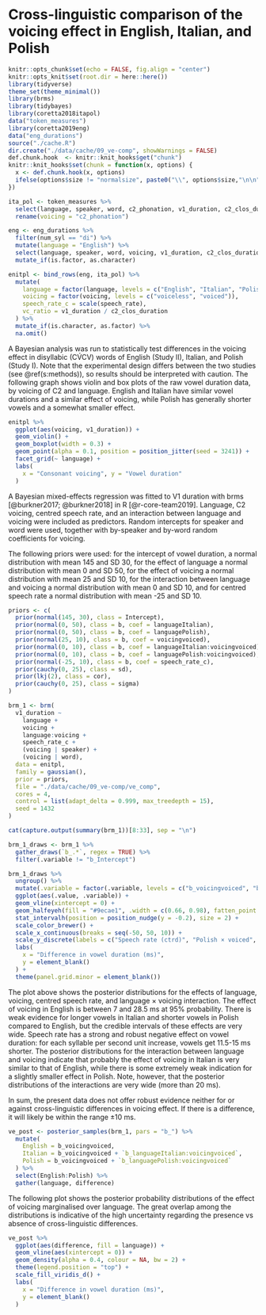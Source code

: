 # Cross-linguistic comparison of the voicing effect in English, Italian, and Polish {#a:ve-comp}

```r
knitr::opts_chunk$set(echo = FALSE, fig.align = "center")
knitr::opts_knit$set(root.dir = here::here())
library(tidyverse)
theme_set(theme_minimal())
library(brms)
library(tidybayes)
library(coretta2018itapol)
data("token_measures")
library(coretta2019eng)
data("eng_durations")
source("./cache.R")
dir.create("./data/cache/09_ve-comp", showWarnings = FALSE)
def.chunk.hook  <- knitr::knit_hooks$get("chunk")
knitr::knit_hooks$set(chunk = function(x, options) {
  x <- def.chunk.hook(x, options)
  ifelse(options$size != "normalsize", paste0("\\", options$size,"\n\n", x, "\n\n \\normalsize"), x)
})
```

```r
ita_pol <- token_measures %>%
  select(language, speaker, word, c2_phonation, v1_duration, c2_clos_duration, speech_rate) %>%
  rename(voicing = "c2_phonation")

eng <- eng_durations %>%
  filter(num_syl == "di") %>%
  mutate(language = "English") %>%
  select(language, speaker, word, voicing, v1_duration, c2_clos_duration, speech_rate) %>%
  mutate_if(is.factor, as.character)

enitpl <- bind_rows(eng, ita_pol) %>%
  mutate(
    language = factor(language, levels = c("English", "Italian", "Polish")),
    voicing = factor(voicing, levels = c("voiceless", "voiced")),
    speech_rate_c = scale(speech_rate),
    vc_ratio = v1_duration / c2_clos_duration
  ) %>%
  mutate_if(is.character, as.factor) %>%
  na.omit()
```

A Bayesian analysis was run to statistically test differences in the voicing effect in disyllabic (CV́CV) words of English (Study II), Italian, and Polish (Study I).
Note that the experimental design differs between the two studies (see \@ref(s:methods)), so results should be interpreted with caution.
The following graph shows violin and box plots of the raw vowel duration data, by voicing of C2 and language.
English and Italian have similar vowel durations and a similar effect of voicing, while Polish has generally shorter vowels and a somewhat smaller effect.

```r
enitpl %>%
  ggplot(aes(voicing, v1_duration)) +
  geom_violin() +
  geom_boxplot(width = 0.3) +
  geom_point(alpha = 0.1, position = position_jitter(seed = 3241)) +
  facet_grid(~ language) +
  labs(
    x = "Consonant voicing", y = "Vowel duration"
  )
```

A Bayesian mixed-effects regression was fitted to V1 duration with brms [@burkner2017; @burkner2018] in R [@r-core-team2019].
Language, C2 voicing, centred speech rate, and an interaction between language and voicing were included as predictors.
Random intercepts for speaker and word were used, together with by-speaker and by-word random coefficients for voicing.

The following priors were used: for the intercept of vowel duration, a normal distribution with mean 145 and SD 30, for the effect of language a normal distribution with mean 0 and SD 50, for the effect of voicing a normal distribution with mean 25 and SD 10, for the interaction between language and voicing a normal distribution with mean 0 and SD 10, and for centred speech rate a normal distribution with mean -25 and SD 10.


```r
priors <- c(
  prior(normal(145, 30), class = Intercept),
  prior(normal(0, 50), class = b, coef = languageItalian),
  prior(normal(0, 50), class = b, coef = languagePolish),
  prior(normal(25, 10), class = b, coef = voicingvoiced),
  prior(normal(0, 10), class = b, coef = languageItalian:voicingvoiced),
  prior(normal(0, 10), class = b, coef = languagePolish:voicingvoiced),
  prior(normal(-25, 10), class = b, coef = speech_rate_c),
  prior(cauchy(0, 25), class = sd),
  prior(lkj(2), class = cor),
  prior(cauchy(0, 25), class = sigma)
)

brm_1 <- brm(
  v1_duration ~
    language +
    voicing +
    language:voicing +
    speech_rate_c +
    (voicing | speaker) +
    (voicing | word),
  data = enitpl,
  family = gaussian(),
  prior = priors,
  file = "./data/cache/09_ve-comp/ve_comp",
  cores = 4,
  control = list(adapt_delta = 0.999, max_treedepth = 15),
  seed = 1432
)
```

```r
cat(capture.output(summary(brm_1))[8:33], sep = "\n")
```

```r
brm_1_draws <- brm_1 %>%
  gather_draws(`b_.*`, regex = TRUE) %>%
  filter(.variable != "b_Intercept")
```

```r
brm_1_draws %>%
  ungroup() %>%
  mutate(.variable = factor(.variable, levels = c("b_voicingvoiced", "b_languageItalian", "b_languagePolish", "b_languageItalian:voicingvoiced", "b_languagePolish:voicingvoiced", "b_speech_rate_c")[6:1])) %>%
  ggplot(aes(.value, .variable)) +
  geom_vline(xintercept = 0) +
  geom_halfeyeh(fill = "#9ecae1", .width = c(0.66, 0.98), fatten_point = 1, scale = 0.7) +
  stat_intervalh(position = position_nudge(y = -0.2), size = 2) +
  scale_color_brewer() +
  scale_x_continuous(breaks = seq(-50, 50, 10)) +
  scale_y_discrete(labels = c("Speech rate (ctrd)", "Polish × voiced", "Italian × voiced", "Polish", "Italian", "C2 voicing = voiced")) +
  labs(
    x = "Difference in vowel duration (ms)",
    y = element_blank()
  ) +
  theme(panel.grid.minor = element_blank())
```

The plot above shows the posterior distributions for the effects of language, voicing, centred speech rate, and language × voicing interaction.
The effect of voicing in English is between 7 and 28.5 ms at 95% probability.
There is weak evidence for longer vowels in Italian and shorter vowels in Polish compared to English, but the credible intervals of these effects are very wide.
Speech rate has a strong and robust negative effect on vowel duration: for each syllable per second unit increase, vowels get 11.5-15 ms shorter.
The posterior distributions for the interaction between language and voicing indicate that probably the effect of voicing in Italian is very similar to that of English, while there is some extremely weak indication for a slightly smaller effect in Polish.
Note, however, that the posterior distributions of the interactions are very wide (more than 20 ms).

In sum, the present data does not offer robust evidence neither for or against cross-linguistic differences in voicing effect.
If there is a difference, it will likely be within the range ±10 ms.

```r
ve_post <- posterior_samples(brm_1, pars = "b_") %>%
  mutate(
    English = b_voicingvoiced,
    Italian = b_voicingvoiced + `b_languageItalian:voicingvoiced`,
    Polish = b_voicingvoiced + `b_languagePolish:voicingvoiced`
  ) %>%
  select(English:Polish) %>%
  gather(language, difference)
```

The following plot shows the posterior probability distributions of the effect of voicing marginalised over language.
The great overlap among the distributions is indicative of the high uncertainty regarding the presence vs absence of cross-linguistic differences.

```r
ve_post %>%
  ggplot(aes(difference, fill = language)) +
  geom_vline(aes(xintercept = 0)) +
  geom_density(alpha = 0.4, colour = NA, bw = 2) +
  theme(legend.position = "top") +
  scale_fill_viridis_d() +
  labs(
    x = "Difference in vowel duration (ms)",
    y = element_blank()
  )
```
